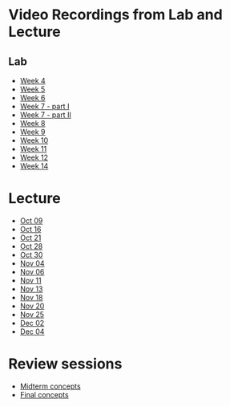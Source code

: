 # Video Recordings from Lab and Lecture {.unnumbered}

## Lab
 
- [Week 4](https://mediaspace.wisc.edu/media/lab_04_claire/1_l1mfwvlq)
- [Week 5](https://mediaspace.wisc.edu/media/lab_05_claire/1_i06aljoy)
- [Week 6](https://mediaspace.wisc.edu/media/lab_06_coco/1_1b8aqlu9)
- [Week 7 - part I](https://mediaspace.wisc.edu/media/lab_07a_coco/1_hznxr36i)
- [Week 7 - part II](https://mediaspace.wisc.edu/media/lab_07b_claire/1_2rggj7rr)
- [Week 8](https://mediaspace.wisc.edu/media/lab_08_coco/1_9rj11r3y)
- [Week 9](https://mediaspace.wisc.edu/media/lab_09_LiChen/1_iu1svxyx)
- [Week 10](https://mediaspace.wisc.edu/media/lab_10_claire/1_b44rdylt)
- [Week 11](https://mediaspace.wisc.edu/media/lab_11_coco/1_ij1noawu)
- [Week 12](https://mediaspace.wisc.edu/media/lab_12_coco/1_wxmoczg6)
- [Week 14](https://mediaspace.wisc.edu/media/lab_14_coco/1_eqytv9js)

# Lecture

- [Oct 09](https://mediaspace.wisc.edu/media/lecture_2024_10_09/1_gsb1ai91 )
- [Oct 16](https://mediaspace.wisc.edu/media/lecture_2024_10_16/1_i5aix5ax)
- [Oct 21](https://mediaspace.wisc.edu/media/lecture_2024_10_21/1_kl86kwle)
- [Oct 28](https://mediaspace.wisc.edu/media/lecture_2024_10_28/1_832zh3tc)
- [Oct 30](https://mediaspace.wisc.edu/media/lecture_2024_10_30/1_hpnq713a)
- [Nov 04](https://mediaspace.wisc.edu/media/lecture_2024_11_04/1_bd15u3ed)
- [Nov 06](https://mediaspace.wisc.edu/media/lecture_2024_11_06/1_35539di0)
- [Nov 11](https://mediaspace.wisc.edu/media/lecture_2024_11_11/1_v80ogln2)
- [Nov 13](https://mediaspace.wisc.edu/media/lecture_2024_11_13/1_38ncghi4)
- [Nov 18](https://mediaspace.wisc.edu/media/lecture_2024_11_18/1_pea6t6df)
- [Nov 20](https://mediaspace.wisc.edu/media/lecture_2024_11_20/1_ay62ufx9)
- [Nov 25](https://mediaspace.wisc.edu/media/lecture_2024_11_25/1_3ylvv1rq)
- [Dec 02](https://mediaspace.wisc.edu/media/lecture_2024_12_02/1_snkalq6j)
- [Dec 04](https://mediaspace.wisc.edu/media/lecture_2024_12_04/1_41yex7hv)

# Review sessions

- [Midterm concepts](https://mediaspace.wisc.edu/media/midterm_concepts_review/1_zgeiuhh2)
- [Final concepts](https://mediaspace.wisc.edu/media/exam_2_review/1_4rcrz19k)